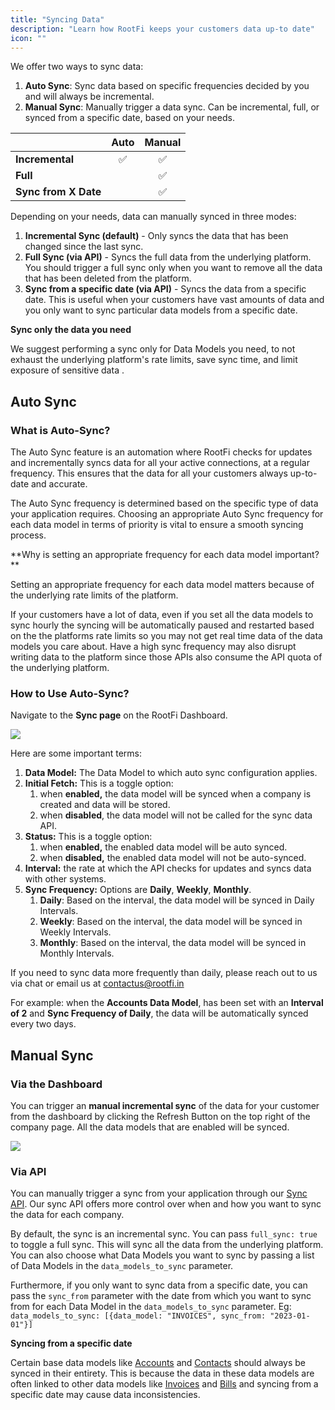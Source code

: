 ```yaml
---
title: "Syncing Data"
description: "Learn how RootFi keeps your customers data up-to date"
icon: ""
---
```


We offer two ways to sync data:

1. **Auto Sync**: Sync data based on specific frequencies decided by you and will always be incremental.
2. **Manual Sync**: Manually trigger a data sync. Can be incremental, full, or synced from a specific date, based on your needs.

|            | **Auto**  | **Manual** |
|------------|:---------:|:----------:|
| **Incremental** |    ✅    |     ✅       |
| **Full**        |           |    ✅    |
| **Sync from X Date** |           |    ✅    |


Depending on your needs, data can manually synced in three modes:

1. **Incremental Sync (default)** \- Only syncs the data that has been changed since the last sync.
2. **Full Sync (via API)** \- Syncs the full data from the underlying platform. You should trigger a full sync only when you want to remove all the data that has been deleted from the platform.
3. **Sync from a specific date (via API)** \- Syncs the data from a specific date. This is useful when your customers have vast amounts of data and you only want to sync particular data models from a specific date.

<Warning>

**Sync only the data you need**

We suggest performing a sync only for Data Models you need, to not exhaust the underlying platform's rate limits, save sync time, and limit exposure of sensitive data .

</Warning>

## Auto Sync

### What is Auto-Sync?

The Auto Sync feature is an automation where RootFi checks for updates and incrementally syncs data for all your active connections, at a regular frequency. This ensures that the data for all your customers always up-to-date and accurate.

The Auto Sync frequency is determined based on the specific type of data your application requires. Choosing an appropriate Auto Sync frequency for each data model in terms of priority is vital to ensure a smooth syncing process.

<Note>
   **Why is setting an appropriate frequency for each data model important?**

Setting an appropriate frequency for each data model matters because of the underlying rate limits of the platform.

If your customers have a lot of data, even if you set all the data models to sync hourly the syncing will be automatically paused and restarted based on the the platforms rate limits so you may not get real time data of the data models you care about. Have a high sync frequency may also disrupt writing data to the platform since those APIs also consume the API quota of the underlying platform.

</Note>

### How to Use Auto-Sync?

Navigate to the **Sync page** on the RootFi Dashboard.

![](/images/sync_page.png)

Here are some important terms:

1. **Data Model:** The Data Model to which auto sync configuration applies.
2. **Initial Fetch:** This is a toggle option:
   1. when **enabled,** the data model will be synced when a company is created and data will be stored.
   2. when **disabled**, the data model will not be called for the sync data API.
3. **Status:** This is a toggle option:
   1. when **enabled,** the enabled data model will be auto synced.
   2. when **disabled,** the enabled data model will not be auto-synced.
4. **Interval:** the rate at which the API checks for updates and syncs data with other systems.
5. **Sync Frequency:** Options are **Daily**, **Weekly**, **Monthly**.
   1. **Daily**: Based on the interval, the data model will be synced in Daily Intervals.
   2. **Weekly**: Based on the interval, the data model will be synced in Weekly Intervals.
   3. **Monthly**: Based on the interval, the data model will be synced in Monthly Intervals.

<Note>If you need to sync data more frequently than daily, please reach out to us via chat or email us at contactus@rootfi.in</Note>

For example: when the **Accounts Data Model**, has been set with an **Interval of 2** and **Sync Frequency of Daily**, the data will be automatically synced every two days.

## Manual Sync

### Via the Dashboard

You can trigger an **manual incremental sync** of the data for your customer from the dashboard by clicking the Refresh Button on the top right of the company page. All the data models that are enabled will be synced.

![](/images/81af569-image.png)

### Via API

You can manually trigger a sync from your application through our [Sync API](/api-reference/sync/sync-data). Our sync API offers more control over when and how you want to sync the data for each company.

By default, the sync is an incremental sync. You can pass `full_sync: true` to toggle a full sync. This will sync all the data from the underlying platform.
You can also choose what Data Models you want to sync by passing a list of Data Models in the `data_models_to_sync` parameter.

Furthermore, if you only want to sync data from a specific date, you can pass the `sync_from` parameter with the date from which you want to sync from for each Data Model in the `data_models_to_sync` parameter.
Eg: `data_models_to_sync: [{data_model: "INVOICES", sync_from: "2023-01-01"}]`

<Warning>

**Syncing from a specific date**

Certain base data models like [Accounts](/api-reference/accounts/overview) and [Contacts](/api-reference/contacts/overview) should always be synced in their entirety. This is
because the data in these data models are often linked to other data models like [Invoices](/api-reference/invoices/overview) and [Bills](/api-reference/bills/overview) and
syncing from a specific date may cause data inconsistencies.

</Warning>
